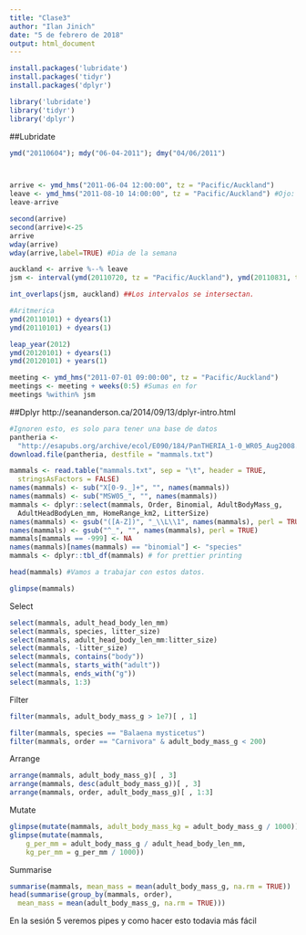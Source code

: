 ---
title: "Clase3"
author: "Ilan Jinich"
date: "5 de febrero de 2018"
output: html_document
---

```{r,eval=FALSE}
install.packages('lubridate')
install.packages('tidyr')
install.packages('dplyr')
```

```{r,warning=FALSE,message=FALSE}
library('lubridate')
library('tidyr')
library('dplyr')
```


##Lubridate
```{r}
ymd("20110604"); mdy("06-04-2011"); dmy("04/06/2011")



arrive <- ymd_hms("2011-06-04 12:00:00", tz = "Pacific/Auckland")
leave <- ymd_hms("2011-08-10 14:00:00", tz = "Pacific/Auckland") #Ojo: time zone
leave-arrive 

second(arrive)
second(arrive)<-25
arrive
wday(arrive)
wday(arrive,label=TRUE) #Dia de la semana

auckland <- arrive %--% leave
jsm <- interval(ymd(20110720, tz = "Pacific/Auckland"), ymd(20110831, tz = "Pacific/Auckland"))

int_overlaps(jsm, auckland) ##Los intervalos se intersectan. 

#Aritmerica
ymd(20110101) + dyears(1)
ymd(20110101) + dyears(1)

leap_year(2012)
ymd(20120101) + dyears(1)
ymd(20120101) + years(1)

meeting <- ymd_hms("2011-07-01 09:00:00", tz = "Pacific/Auckland")
meetings <- meeting + weeks(0:5) #Sumas en for
meetings %within% jsm

```
##Dplyr
http://seananderson.ca/2014/09/13/dplyr-intro.html
```{r,cache=TRUE}
#Ignoren esto, es solo para tener una base de datos
pantheria <-
  "http://esapubs.org/archive/ecol/E090/184/PanTHERIA_1-0_WR05_Aug2008.txt"
download.file(pantheria, destfile = "mammals.txt")

mammals <- read.table("mammals.txt", sep = "\t", header = TRUE, 
  stringsAsFactors = FALSE)
names(mammals) <- sub("X[0-9._]+", "", names(mammals))
names(mammals) <- sub("MSW05_", "", names(mammals))
mammals <- dplyr::select(mammals, Order, Binomial, AdultBodyMass_g, 
  AdultHeadBodyLen_mm, HomeRange_km2, LitterSize)
names(mammals) <- gsub("([A-Z])", "_\\L\\1", names(mammals), perl = TRUE)
names(mammals) <- gsub("^_", "", names(mammals), perl = TRUE)
mammals[mammals == -999] <- NA
names(mammals)[names(mammals) == "binomial"] <- "species"
mammals <- dplyr::tbl_df(mammals) # for prettier printing
```

```{r}
head(mammals) #Vamos a trabajar con estos datos.

glimpse(mammals)

```

Select
```{r}
select(mammals, adult_head_body_len_mm)
select(mammals, species, litter_size)
select(mammals, adult_head_body_len_mm:litter_size)
select(mammals, -litter_size)
select(mammals, contains("body"))
select(mammals, starts_with("adult"))
select(mammals, ends_with("g"))
select(mammals, 1:3)

```

Filter

```{r}
filter(mammals, adult_body_mass_g > 1e7)[ , 1]

filter(mammals, species == "Balaena mysticetus")
filter(mammals, order == "Carnivora" & adult_body_mass_g < 200)

```
Arrange
```{r}
arrange(mammals, adult_body_mass_g)[ , 3]
arrange(mammals, desc(adult_body_mass_g))[ , 3]
arrange(mammals, order, adult_body_mass_g)[ , 1:3]

```
Mutate
```{r}
glimpse(mutate(mammals, adult_body_mass_kg = adult_body_mass_g / 1000))
glimpse(mutate(mammals, 
    g_per_mm = adult_body_mass_g / adult_head_body_len_mm,
    kg_per_mm = g_per_mm / 1000))
```
Summarise
```{r}
summarise(mammals, mean_mass = mean(adult_body_mass_g, na.rm = TRUE))
head(summarise(group_by(mammals, order),
  mean_mass = mean(adult_body_mass_g, na.rm = TRUE)))
```
En la sesión 5 veremos pipes y como hacer esto todavia más fácil 
